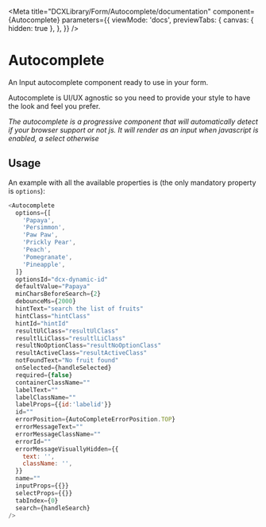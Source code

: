 
<Meta
  title="DCXLibrary/Form/Autocomplete/documentation"
  component={Autocomplete}
  parameters={{
    viewMode: 'docs',
    previewTabs: {
      canvas: { hidden: true },
    },
  }}
/>

# Autocomplete

An Input autocomplete component ready to use in your form.

Autocomplete is UI/UX agnostic so you need to provide your style to have the look
and feel you prefer.

_The autocomplete is a progressive component that will automatically detect if your browser support or not js. It will render as an input when javascript is enabled, a select otherwise_

## Usage

An example with all the available properties is (the only mandatory property is `options`):

```js
<Autocomplete
  options={[
    'Papaya',
    'Persimmon',
    'Paw Paw',
    'Prickly Pear',
    'Peach',
    'Pomegranate',
    'Pineapple',
  ]}
  optionsId="dcx-dynamic-id"
  defaultValue="Papaya"
  minCharsBeforeSearch={2}
  debounceMs={2000}
  hintText="search the list of fruits"
  hintClass="hintClass"
  hintId="hintId"
  resultUlClass="resultUlClass"
  resultlLiClass="resultlLiClass"
  resultNoOptionClass="resultNoOptionClass"
  resultActiveClass="resultActiveClass"
  notFoundText="No fruit found"
  onSelected={handleSelected}
  required={false}
  containerClassName=""
  labelText=""
  labelClassName=""
  labelProps={{id:'labelid'}}
  id=""
  errorPosition={AutoCompleteErrorPosition.TOP}
  errorMessageText=""
  errorMessageClassName=""
  errorId=""
  errorMessageVisuallyHidden={{
    text: '',
    className: '',
  }}
  name=""
  inputProps={{}}
  selectProps={{}}
  tabIndex={0}
  search={handleSearch}
/>
```

<Props of={Autocomplete} />
